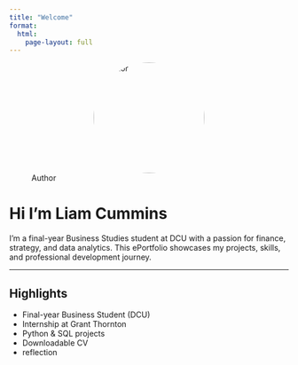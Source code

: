 ```yaml
---
title: "Welcome"
format:
  html:
    page-layout: full
---
```

![Author](images/profile.jpeg){width=200px style="display: block; margin: auto; border-radius: 50%;"}

# Hi I'm Liam Cummins

I'm a final-year Business Studies student at DCU with a passion for finance, strategy, and data analytics. This ePortfolio showcases my projects, skills, and professional development journey.

---

##  Highlights

- Final-year Business Student (DCU)
- Internship at Grant Thornton
- Python & SQL projects
- Downloadable CV
- reflection


